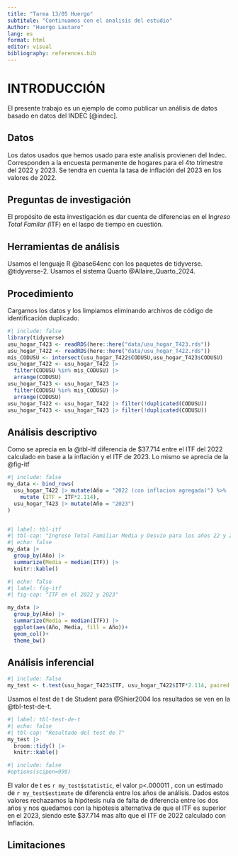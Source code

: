 ```yaml
---
title: "Tarea 13/05 Huergo"
subtitule: "Continuamos con el analisis del estudio"
Author: "Huergo Lautaro"
lang: es
format: html
editor: visual
bibliography: references.bib
---
```


# INTRODUCCIÓN

El presente trabajo es un ejemplo de como publicar un análisis de datos basado en datos del INDEC [@indec].

## Datos

Los datos usados que hemos usado para este analisis provienen del Indec. Corresponden a la encuesta permanente de hogares para el 4to trimestre del 2022 y 2023. Se tendra en cuenta la tasa de inflación del 2023 en los valores de 2022.

## Preguntas de investigación

El propósito de esta investigación es dar cuenta de diferencias en el I*ngreso Total Familar (*ITF) en el laspo de tiempo en cuestión.

## Herramientas de análisis

Usamos el lenguaje R @base64enc con los paquetes de tidyverse. @tidyverse-2. Usamos el sistema Quarto @Allaire_Quarto_2024.

## Procedimiento

Cargamos los datos y los limpiamos eliminando archivos de código de identificación duplicado.

```r
#| include: false
library(tidyverse)
usu_hogar_T423 <- readRDS(here::here("data/usu_hogar_T423.rds"))
usu_hogar_T422 <- readRDS(here::here("data/usu_hogar_T422.rds"))
mis_CODUSU <- intersect(usu_hogar_T422$CODUSU,usu_hogar_T423$CODUSU) 
usu_hogar_T422 <- usu_hogar_T422 |> 
  filter(CODUSU %in% mis_CODUSU) |> 
  arrange(CODUSU)
usu_hogar_T423 <- usu_hogar_T423 |> 
  filter(CODUSU %in% mis_CODUSU) |> 
  arrange(CODUSU)
usu_hogar_T422 <- usu_hogar_T422 |> filter(!duplicated(CODUSU))
usu_hogar_T423 <- usu_hogar_T423 |> filter(!duplicated(CODUSU))
```

## Análisis descriptivo

Como se aprecia en la @tbl-itf diferencia de \$37.714 entre el ITF del 2022 calculado en base a la inflación y el ITF de 2023. Lo mismo se aprecia de la @fig-itf

```r
#| include: false
my_data <- bind_rows(
  usu_hogar_T422 |> mutate(Año = "2022 (con inflacion agregada)") %>% 
    mutate (ITF = ITF*2.114),
  usu_hogar_T423 |> mutate(Año = "2023")
)



```

```r
#| label: tbl-itf
#| tbl-cap: "Ingreso Total Familiar Media y Desvío para los años 22 y 23"
#| echo: false
my_data |> 
  group_by(Año) |> 
  summarize(Media = median(ITF)) |> 
  knitr::kable()
```

```r
#| echo: false
#| label: fig-itf
#| fig-cap: "ITF en el 2022 y 2023"

my_data |> 
  group_by(Año) |> 
  summarize(Media = median(ITF)) |> 
  ggplot(aes(Año, Media, fill = Año))+
  geom_col()+
  theme_bw()
```

## Análisis inferencial

```r
#| include: false
my_test <- t.test(usu_hogar_T423$ITF, usu_hogar_T422$ITF*2.114, paired = TRUE)

```

Usamos el test de t de Student para \@Shier2004 los resultados se ven en la \@tbl-test-de-t.

```r
#| label: tbl-test-de-t
#| echo: false
#| tbl-cap: "Resultado del test de T"
my_test |> 
  broom::tidy() |> 
  knitr::kable()

```

```r
#| include: false
#options(scipen=999)
```

El valor de t es `r my_test$statistic`, el valor p\<.000011 , con un estimado de `r my_test$estimate` de diferencia entre los años de análisis. Dados estos valores rechazamos la hipótesis nula de falta de diferencia entre los dos años y nos quedamos con la hipótesis alternativa de que el ITF es superior en el 2023, siendo este \$37.714 mas alto que el ITF de 2022 calculado con Inflación.

## Limitaciones

